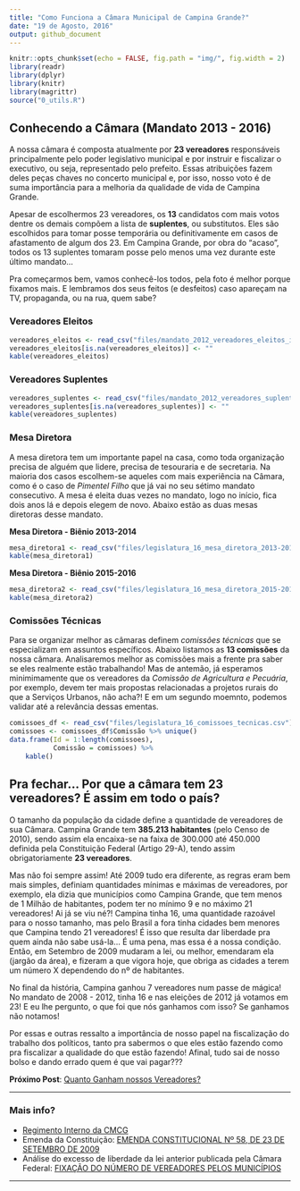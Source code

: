 ```yaml
---
title: "Como Funciona a Câmara Municipal de Campina Grande?"
date: "19 de Agosto, 2016"
output: github_document
---
```


```r
knitr::opts_chunk$set(echo = FALSE, fig.path = "img/", fig.width = 2)
library(readr)
library(dplyr)
library(knitr)
library(magrittr)
source("0_utils.R")
```

## Conhecendo a Câmara (Mandato 2013 - 2016)

A nossa câmara é composta atualmente por **23 vereadores** responsáveis principalmente pelo poder legislativo municipal e por instruir e fiscalizar o executivo, ou seja, representado pelo prefeito. Essas atribuições fazem deles peças chaves no concerto municipal e, por isso, nosso voto é de suma importância para a melhoria da qualidade de vida de Campina Grande.

Apesar de escolhermos 23 vereadores, os **13** candidatos com mais votos dentre os demais compõem a lista de **suplentes**, ou substitutos. Eles são escolhidos para tomar posse temporária ou definitivamente em casos de afastamento de algum dos 23. Em Campina Grande, por obra do "acaso", todos os 13 suplentes tomaram posse pelo menos uma vez durante este último mandato... 

Pra começarmos bem, vamos conhecê-los todos, pela foto é melhor porque fixamos mais. E lembramos dos seus feitos (e desfeitos) caso apareçam na TV, propaganda, ou na rua, quem sabe?  

### Vereadores Eleitos

```r
vereadores_eleitos <- read_csv("files/mandato_2012_vereadores_eleitos_img.csv")
vereadores_eleitos[is.na(vereadores_eleitos)] <- ""
kable(vereadores_eleitos)
```

### Vereadores Suplentes

```r
vereadores_suplentes <- read_csv("files/mandato_2012_vereadores_suplentes_img.csv")
vereadores_suplentes[is.na(vereadores_suplentes)] <- ""
kable(vereadores_suplentes)
```

### Mesa Diretora
A mesa diretora tem um importante papel na casa, como toda organização precisa de alguém que lidere, precisa de tesouraria e de secretaria. Na maioria dos casos escolhem-se aqueles com mais experiência na Câmara, como é o caso de *Pimentel Filho* que já vai no seu sétimo mandato consecutivo. A mesa é eleita duas vezes no mandato, logo no início, fica dois anos lá e depois elegem de novo. Abaixo estão as duas mesas diretoras desse mandato. 

**Mesa Diretora - Biênio 2013-2014**
```r
mesa_diretora1 <- read_csv("files/legislatura_16_mesa_diretora_2013-2014.csv")
kable(mesa_diretora1)
```

**Mesa Diretora - Biênio 2015-2016**
```r
mesa_diretora2 <- read_csv("files/legislatura_16_mesa_diretora_2015-2016.csv")
kable(mesa_diretora2)
```

### Comissões Técnicas
Para se organizar melhor as câmaras definem *comissões técnicas* que se especializam em assuntos específicos. Abaixo listamos as **13 comissões** da nossa câmara. Analisaremos melhor as comissões mais a frente pra saber se eles realmente estão trabalhando! Mas de antemão, já esperamos minimimamente que os vereadores da *Comissão de Agricultura e Pecuária*, por exemplo, devem ter mais propostas relacionadas a projetos rurais do que a Serviços Urbanos, não acha?! E em um segundo moemnto, podemos validar até a relevância dessas ementas.

```r
comissoes_df <- read_csv("files/legislatura_16_comissoes_tecnicas.csv")
comissoes <- comissoes_df$Comissão %>% unique()
data.frame(Id = 1:length(comissoes), 
           Comissão = comissoes) %>% 
    kable()
```

## Pra fechar... Por que a câmara tem 23 vereadores? É assim em todo o país?

O tamanho da população da cidade define a quantidade de vereadores de sua Câmara. Campina Grande tem **385.213 habitantes** (pelo Censo de 2010), sendo assim ela encaixa-se na faixa de 300.000 até 450.000 definida pela Constituição Federal (Artigo 29-A), tendo assim obrigatoriamente **23 vereadores**. 

Mas não foi sempre assim! Até 2009 tudo era diferente, as regras eram bem mais simples, definiam quantidades mínimas e máximas de vereadores, por exemplo, ela dizia que municípios como Campina Grande, que tem menos de 1 Milhão de habitantes, podem ter no mínimo 9 e no máximo 21 vereadores! Ai já se viu né?! Campina tinha 16, uma quantidade razoável para o nosso tamanho, mas pelo Brasil a fora tinha cidades bem menores que Campina tendo 21 vereadores! É isso que resulta dar  liberdade pra quem ainda não sabe usá-la... É uma pena, mas essa é a nossa condição. Então, em Setembro de 2009 mudaram a lei, ou melhor, emendaram ela (jargão da área), e fizeram a que vigora hoje, que obriga as cidades a terem um número X dependendo do nº de habitantes. 

No final da história, Campina ganhou 7 vereadores num passe de mágica! No mandato de 2008 - 2012, tinha 16 e nas eleições de 2012 já votamos em 23! E eu lhe pergunto, o que foi que nós ganhamos com isso? Se ganhamos não notamos!

Por essas e outras ressalto a importância de nosso papel na fiscalização do trabalho dos políticos, tanto pra sabermos o que eles estão fazendo como pra fiscalizar a qualidade do que estão fazendo! Afinal, tudo sai de nosso bolso e dando errado quem é que vai pagar???

**Próximo Post**: [Quanto Ganham nossos Vereadores?](quanto_ganham.md)

---

### Mais info?

* [Regimento Interno da CMCG](https://www.campinagrande.pb.leg.br/wp-content/uploads/2014/03/REGIMENTO-INTERNO-CMCG-ATUALIZADO.pdf)
* Emenda da Constituição: [EMENDA CONSTITUCIONAL Nº 58, DE 23 DE SETEMBRO DE 2009](http://www.planalto.gov.br/ccivil_03/constituicao/emendas/emc/emc58.htm)
* Análise do excesso de liberdade da lei anterior publicada pela Câmara Federal: [FIXAÇÃO DO NÚMERO DE VEREADORES PELOS MUNICÍPIOS](http://www2.camara.leg.br/documentos-e-pesquisa/publicacoes/estnottec/areas-da-conle/tema6/2010_10930.pdf) 

---
